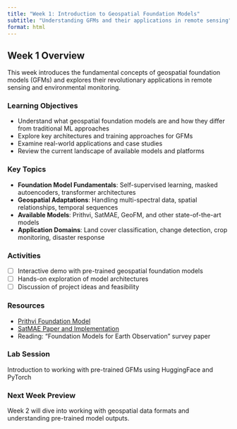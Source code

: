 ```yaml
---
title: "Week 1: Introduction to Geospatial Foundation Models"
subtitle: "Understanding GFMs and their applications in remote sensing"
format: html
---
```


## Week 1 Overview

This week introduces the fundamental concepts of geospatial foundation models (GFMs) and explores their revolutionary applications in remote sensing and environmental monitoring.

### Learning Objectives
- Understand what geospatial foundation models are and how they differ from traditional ML approaches
- Explore key architectures and training approaches for GFMs
- Examine real-world applications and case studies
- Review the current landscape of available models and platforms

### Key Topics
- **Foundation Model Fundamentals**: Self-supervised learning, masked autoencoders, transformer architectures
- **Geospatial Adaptations**: Handling multi-spectral data, spatial relationships, temporal sequences
- **Available Models**: Prithvi, SatMAE, GeoFM, and other state-of-the-art models
- **Application Domains**: Land cover classification, change detection, crop monitoring, disaster response

### Activities
- [ ] Interactive demo with pre-trained geospatial foundation models
- [ ] Hands-on exploration of model architectures
- [ ] Discussion of project ideas and feasibility

### Resources
- [Prithvi Foundation Model](https://github.com/NASA-IMPACT/Prithvi-100M)
- [SatMAE Paper and Implementation](https://arxiv.org/abs/2207.08051)
- Reading: "Foundation Models for Earth Observation" survey paper

### Lab Session
Introduction to working with pre-trained GFMs using HuggingFace and PyTorch

### Next Week Preview
Week 2 will dive into working with geospatial data formats and understanding pre-trained model outputs.